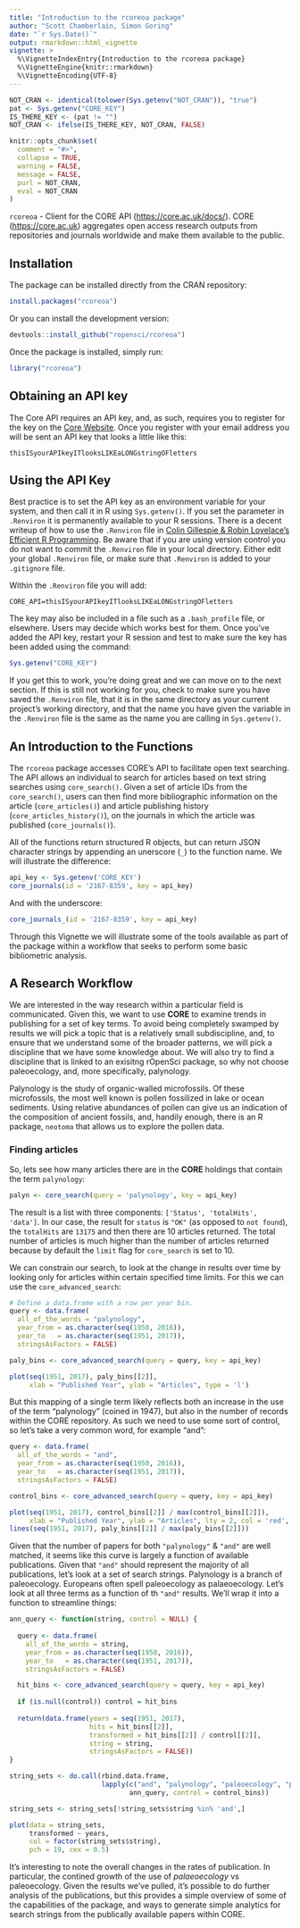 ```yaml
---
title: "Introduction to the rcoreoa package"
author: "Scott Chamberlain, Simon Goring"
date: "`r Sys.Date()`"
output: rmarkdown::html_vignette
vignette: >
  %\VignetteIndexEntry{Introduction to the rcoreoa package}
  %\VignetteEngine{knitr::rmarkdown}
  %\VignetteEncoding{UTF-8}
---
```


```r
NOT_CRAN <- identical(tolower(Sys.getenv("NOT_CRAN")), "true")
pat <- Sys.getenv("CORE_KEY")
IS_THERE_KEY <- (pat != "")
NOT_CRAN <- ifelse(IS_THERE_KEY, NOT_CRAN, FALSE)

knitr::opts_chunk$set(
  comment = "#>",
  collapse = TRUE,
  warning = FALSE,
  message = FALSE,
  purl = NOT_CRAN,
  eval = NOT_CRAN
)
```

`rcoreoa` - Client for the CORE API (<https://core.ac.uk/docs/>).
CORE (<https://core.ac.uk>) aggregates open access research
outputs from repositories and journals worldwide and make them
available to the public.

## Installation

The package can be installed directly from the CRAN repository:

```r
install.packages("rcoreoa")
```

Or you can install the development version:

```r
devtools::install_github("ropensci/rcoreoa")
```

Once the package is installed, simply run: 

```r
library("rcoreoa")
```

## Obtaining an API key

The Core API requires an API key, and, as such, requires you to register for the key on the [Core Website](https://core.ac.uk/api-keys/register).  Once you register with your email address you will be sent an API key that looks a little like this:

`thisISyourAPIkeyITlooksLIKEaLONGstringOFletters`

## Using the API Key

Best practice is to set the API key as an environment variable for your system, and then call it in R using `Sys.getenv()`.  If you set the parameter in `.Renviron` it is permanently available to your R sessions.  There is a decent writeup of how to use the `.Renviron` file in [Colin Gillespie & Robin Lovelace's Efficient R Programming](https://csgillespie.github.io/efficientR/3-3-r-startup.html#renviron).  Be aware that if you are using version control you do not want to commit the `.Renviron` file in your local directory.  Either edit your global `.Renviron` file, or make sure that `.Renviron` is added to your `.gitignore` file.

Within the `.Renviron` file you will add:

```
CORE_API=thisISyourAPIkeyITlooksLIKEaLONGstringOFletters
```

The key may also be included in a file such as a `.bash_profile` file, or elsewhere.  Users may decide which works best for them.  Once you've added the API key, restart your R session and test to make sure the key has been added using the command:

```r
Sys.getenv("CORE_KEY")
```

If you get this to work, you're doing great and we can move on to the next section.  If this is still not working for you, check to make sure you have saved the `.Renviron` file, that it is in the same directory as your current project's working directory, and that the name you have given the variable in the `.Renviron` file is the same as the name you are calling in `Sys.getenv()`.

## An Introduction to the Functions

The `rcoreoa` package accesses CORE's API to facilitate open text searching.  The API allows an individual to search for articles based on text string searches using `core_search()`.  Given a set of article IDs from the `core_search()`, users can then find more bibliographic information on the article (`core_articles()`) and article publishing history (`core_articles_history()`), on the journals in which the article was published (`core_journals()`).

All of the functions return structured R objects, but can return JSON character strings by appending an unerscore (`_`) to the function name.  We will illustrate the difference:

```r
api_key <- Sys.getenv('CORE_KEY')
core_journals(id = '2167-8359', key = api_key)
```

And with the underscore:

```r
core_journals_(id = '2167-8359', key = api_key)
```

Through this Vignette we will illustrate some of the tools available as part of the package within a workflow that seeks to perform some basic bibliometric analysis.

## A Research Workflow

We are interested in the way research within a particular field is communicated.  Given this, we want to use **CORE** to examine trends in publishing for a set of key terms.  To avoid being completely swamped by results we will pick a topic that is a relatively small subdiscipline, and, to ensure that we understand some of the broader patterns, we will pick a discipline that we have some knowledge about.  We will also try to find a discipline that is linked to an exisitng rOpenSci package, so why not choose paleoecology, and, more specifically, palynology.

Palynology is the study of organic-walled microfossils.  Of these microfossils, the most well known is pollen fossilized in lake or ocean sediments.  Using relative abundances of pollen can give us an indication of the composition of ancient fossils, and, handily enough, there is an R package, `neotoma` that allows us to explore the pollen data.

### Finding articles

So, lets see how many articles there are in the **CORE** holdings that contain the term `palynology`:

```r
palyn <- core_search(query = 'palynology', key = api_key)
```

The result is a list with three components: `['Status', 'totalHits', 'data']`.  In our case, the result for `status` is `"OK"` (as opposed to `not found`), the `totalHits` are `13175` and then there are 10 articles returned.  The total number of articles is much higher than the number of articles returned because by default the `limit` flag for `core_search` is set to 10.

We can constrain our search, to look at the change in results over time by looking only for articles within certain  specified time limits.  For this we can use the `core_advanced_search`:

```r

# Define a data.frame with a row per year bin.
query <- data.frame(
  all_of_the_words = "palynology",
  year_from = as.character(seq(1950, 2016)),
  year_to   = as.character(seq(1951, 2017)),
  stringsAsFactors = FALSE)

paly_bins <- core_advanced_search(query = query, key = api_key)

plot(seq(1951, 2017), paly_bins[[2]],
     xlab = "Published Year", ylab = "Articles", type = 'l')

```

But this mapping of a single term likely reflects both an increase in the use of the term "palynology" (coined in 1947), but also in the number of records within the CORE repository.  As such we need to use some sort of control, so let's take a very common word, for example "and":

```r

query <- data.frame(
  all_of_the_words = "and",
  year_from = as.character(seq(1950, 2016)),
  year_to   = as.character(seq(1951, 2017)),
  stringsAsFactors = FALSE)

control_bins <- core_advanced_search(query = query, key = api_key)

plot(seq(1951, 2017), control_bins[[2]] / max(control_bins[[2]]),
     xlab = "Published Year", ylab = "Articles", lty = 2, col = 'red', type = 'l')
lines(seq(1951, 2017), paly_bins[[2]] / max(paly_bins[[2]]))

```

Given that the number of papers for both `"palynology"` & `"and"` are well matched, it seems like this curve is largely a function of available publications.  Given that `"and"` should represent the majority of all publications, let's look at a set of search strings.  Palynology is a branch of paleoecology.  Europeans often spell paleoecology as palaeoecology.  Let's look at all three terms as a function of th `"and"` results.  We'll wrap it into a function to streamline things:

```r

ann_query <- function(string, control = NULL) {
  
  query <- data.frame(
    all_of_the_words = string,
    year_from = as.character(seq(1950, 2016)),
    year_to   = as.character(seq(1951, 2017)),
    stringsAsFactors = FALSE)

  hit_bins <- core_advanced_search(query = query, key = api_key)
  
  if (is.null(control)) control = hit_bins
  
  return(data.frame(years = seq(1951, 2017), 
                    hits = hit_bins[[2]], 
                    transformed = hit_bins[[2]] / control[[2]],
                    string = string, 
                    stringsAsFactors = FALSE))
}

string_sets <- do.call(rbind.data.frame, 
                       lapply(c("and", "palynology", "paleoecology", "palaeoecology"), 
                              ann_query, control = control_bins))

string_sets <- string_sets[!string_sets$string %in% 'and',]

plot(data = string_sets, 
     transformed ~ years, 
     col = factor(string_sets$string),
     pch = 19, cex = 0.5)

```

It's interesting to note the overall changes in the rates of publication.  In particular, the contined growth of the use of *palaeoecology* vs paleoecology.  Given the results we've pulled, it's possible to do further analysis of the publications, but this provides a simple overview of some of the capabilities of the package, and ways to generate simple analytics for search strings from the publically available papers within CORE.
